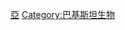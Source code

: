 {{Catnav|頁面分類|各種主題的頁面分類|按國家分類|各國生物|巴基斯坦生物群}}
{{Catnav|頁面分類|各種主題的頁面分類|按國家分類|各國生物|各國植物}}
{{Commons category|Flora of Pakistan}}

[[Category:各國植物|亞]]
[[Category:巴基斯坦生物|Category:巴基斯坦生物]]